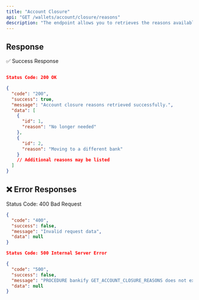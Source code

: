 ```yaml
---
title: "Account Closure"
api: "GET /wallets/account/closure/reasons"
description: "The endpoint allows you to retrieves the reasons available for closing an account."
---
```


## Response 

✅ Success Response

```json

Status Code: 200 OK

{
  "code": "200",
  "success": true,
  "message": "Account closure reasons retrieved successfully.",
  "data": [
    {
      "id": 1,
      "reason": "No longer needed"
    },
    {
      "id": 2,
      "reason": "Moving to a different bank"
    }
    // Additional reasons may be listed
  ]
}

```

## ❌ Error Responses

Status Code: 400 Bad Request

``` json
{
  "code": "400",
  "success": false,
  "message": "Invalid request data",
  "data": null
}

Status Code: 500 Internal Server Error

{
  "code": "500",
  "success": false,
  "message": "PROCEDURE bankify GET_ACCOUNT_CLOSURE_REASONS does not exist",
  "data": null
}
